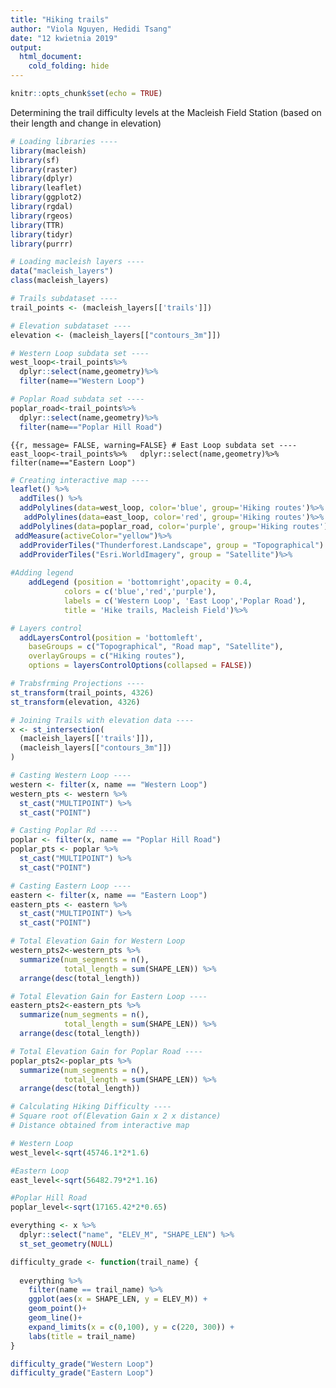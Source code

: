 ```yaml
---
title: "Hiking trails"
author: "Viola Nguyen, Hedidi Tsang"
date: "12 kwietnia 2019"
output: 
  html_document:
    cold_folding: hide
---
```



```r
knitr::opts_chunk$set(echo = TRUE)
```

Determining the trail difficulty levels at the Macleish Field Station (based on their length and change in elevation)



```r
# Loading libraries ----
library(macleish)
library(sf)
library(raster)
library(dplyr)
library(leaflet)
library(ggplot2)
library(rgdal)
library(rgeos)
library(TTR)
library(tidyr)
library(purrr)
```


```r
# Loading macleish layers ----
data("macleish_layers")
class(macleish_layers)
```


```r
# Trails subdataset ----
trail_points <- (macleish_layers[['trails']])
```


```r
# Elevation subdataset ----
elevation <- (macleish_layers[["contours_3m"]])
```





```r
# Western Loop subdata set ----
west_loop<-trail_points%>%
  dplyr::select(name,geometry)%>%
  filter(name=="Western Loop")
```


```r
# Poplar Road subdata set ----
poplar_road<-trail_points%>%
  dplyr::select(name,geometry)%>%
  filter(name=="Poplar Hill Road")
```

```{{r, message= FALSE, warning=FALSE}
# East Loop subdata set ----
east_loop<-trail_points%>%
  dplyr::select(name,geometry)%>%
  filter(name=="Eastern Loop")
```

```r
# Creating interactive map ----
leaflet() %>% 
  addTiles() %>%
  addPolylines(data=west_loop, color='blue', group='Hiking routes')%>%
   addPolylines(data=east_loop, color='red', group='Hiking routes')%>%
  addPolylines(data=poplar_road, color='purple', group='Hiking routes')%>%
 addMeasure(activeColor="yellow")%>%
  addProviderTiles("Thunderforest.Landscape", group = "Topographical") %>%
  addProviderTiles("Esri.WorldImagery", group = "Satellite")%>%
  
#Adding legend  
    addLegend (position = 'bottomright',opacity = 0.4, 
            colors = c('blue','red','purple'),
            labels = c('Western Loop', 'East Loop','Poplar Road'),
            title = 'Hike trails, Macleish Field')%>%

# Layers control
  addLayersControl(position = 'bottomleft',
    baseGroups = c("Topographical", "Road map", "Satellite"),
    overlayGroups = c("Hiking routes"),
    options = layersControlOptions(collapsed = FALSE))
```

```r
# Trabsfrming Projections ----
st_transform(trail_points, 4326)
st_transform(elevation, 4326)
```


```r
# Joining Trails with elevation data ----
x <- st_intersection(
  (macleish_layers[['trails']]), 
  (macleish_layers[["contours_3m"]])
)
```

```r
# Casting Western Loop ----
western <- filter(x, name == "Western Loop")
western_pts <- western %>% 
  st_cast("MULTIPOINT") %>% 
  st_cast("POINT")

```

```r
# Casting Poplar Rd ----
poplar <- filter(x, name == "Poplar Hill Road")
poplar_pts <- poplar %>% 
  st_cast("MULTIPOINT") %>% 
  st_cast("POINT")

```

```r
# Casting Eastern Loop ----
eastern <- filter(x, name == "Eastern Loop")
eastern_pts <- eastern %>% 
  st_cast("MULTIPOINT") %>% 
  st_cast("POINT")

```



```r
# Total Elevation Gain for Western Loop
western_pts2<-western_pts %>%
  summarize(num_segments = n(), 
            total_length = sum(SHAPE_LEN)) %>%
  arrange(desc(total_length))

```


```r
# Total Elevation Gain for Eastern Loop ----
eastern_pts2<-eastern_pts %>%
  summarize(num_segments = n(), 
            total_length = sum(SHAPE_LEN)) %>%
  arrange(desc(total_length))
```


```r
# Total Elevation Gain for Poplar Road ----
poplar_pts2<-poplar_pts %>%
  summarize(num_segments = n(), 
            total_length = sum(SHAPE_LEN)) %>%
  arrange(desc(total_length))
```


```r
# Calculating Hiking Difficulty ----
# Square root of(Elevation Gain x 2 x distance)
# Distance obtained from interactive map

# Western Loop
west_level<-sqrt(45746.1*2*1.6)

#Eastern Loop
east_level<-sqrt(56482.79*2*1.16)

#Poplar Hill Road
poplar_level<-sqrt(17165.42*2*0.65)


```



```r
everything <- x %>%
  dplyr::select("name", "ELEV_M", "SHAPE_LEN") %>%
  st_set_geometry(NULL)
```


```r
difficulty_grade <- function(trail_name) {
  
  everything %>%
    filter(name == trail_name) %>%
    ggplot(aes(x = SHAPE_LEN, y = ELEV_M)) + 
    geom_point()+
    geom_line()+
    expand_limits(x = c(0,100), y = c(220, 300)) +
    labs(title = trail_name)
}
```

```r
difficulty_grade("Western Loop")
difficulty_grade("Eastern Loop")
```




